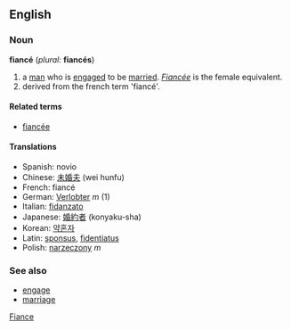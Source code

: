 ==English==
===Noun===
'''fiancé''' (''plural:'' '''fiancés''')

# a [[man]] who is [[engage]]d to be [[marry|married]]. ''[[fiancée|Fiancée]]'' is the female equivalent.
# derived from the french term 'fiancé'.

====Related terms====
*[[fiancée]]

====Translations====
*Spanish: novio
*Chinese: [[未婚夫]] (wei hunfu)
*French: fiancé
*German: [[Verlobter]] ''m'' (1)
*Italian: [[fidanzato]]
*Japanese: [[婚約者]] (konyaku-sha)
*Korean: [[약혼자]]
*Latin: [[sponsus]], [[fidentiatus]]
*Polish: [[narzeczony]] ''m''

===See also===
*[[engage]]
*[[marriage]]

[[Category:English words spelled with diacritics or ligatures|Fiance]]